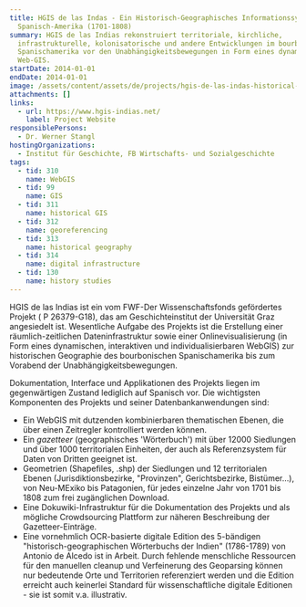 ```yaml
---
title: HGIS de las Indas - Ein Historisch-Geographisches Informationssystem von
  Spanisch-Amerika (1701-1808)
summary: HGIS de las Indias rekonstruiert territoriale, kirchliche,
  infrastrukturelle, kolonisatorische und andere Entwicklungen im bourbonischen
  Spanischamerika vor den Unabhängigkeitsbewegungen in Form eines dynamischen
  Web-GIS.
startDate: 2014-01-01
endDate: 2014-01-01
image: /assets/content/assets/de/projects/hgis-de-las-indas-historical-geographic-information-system-spanish-america-1701-1808/digh.png
attachments: []
links:
  - url: https://www.hgis-indias.net/
    label: Project Website
responsiblePersons:
  - Dr. Werner Stangl
hostingOrganizations:
  - Institut für Geschichte, FB Wirtschafts- und Sozialgeschichte
tags:
  - tid: 310
    name: WebGIS
  - tid: 99
    name: GIS
  - tid: 311
    name: historical GIS
  - tid: 312
    name: georeferencing
  - tid: 313
    name: historical geography
  - tid: 314
    name: digital infrastructure
  - tid: 130
    name: history studies
---
```

HGIS de las Indias ist ein vom FWF-Der Wissenschaftsfonds  gefördertes Projekt ( P 26379-G18), das am Geschichteinstitut der Universität Graz angesiedelt ist. Wesentliche Aufgabe des Projekts ist die Erstellung einer räumlich-zeitlichen Dateninfrastruktur sowie einer Onlinevisualisierung (in Form eines dynamischen, interaktiven und individualisierbaren WebGIS) zur historischen Geographie des bourbonischen Spanischamerika bis zum Vorabend der Unabhängigkeitsbewegungen.

Dokumentation, Interface und Applikationen des Projekts liegen im gegenwärtigen Zustand lediglich auf Spanisch vor.  Die wichtigsten Komponenten des Projekts und seiner Datenbankanwendungen sind:

*   Ein WebGIS mit dutzenden kombinierbaren thematischen Ebenen, die über einen Zeitregler kontrolliert werden können.
*   Ein _gazetteer_ (geographisches 'Wörterbuch') mit über 12000 Siedlungen und über 1000 territorialen Einheiten, der auch als Referenzsystem für Daten von Dritten geeignet ist.
*   Geometrien (Shapefiles, .shp) der Siedlungen und 12 territorialen Ebenen (Jurisdiktionsbezirke, "Provinzen", Gerichtsbezirke, Bistümer...), von Neu-MExiko bis Patagonien, für jedes einzelne Jahr von 1701 bis 1808 zum frei zugänglichen Download.
*   Eine Dokuwiki-Infrastruktur für die Dokumentation des Projekts und als mögliche Crowdsourcing Plattform zur näheren Beschreibung der Gazetteer-Einträge.
*   Eine vornehmlich OCR-basierte digitale Edition des 5-bändigen "historisch-geographischen Wörterbuchs der Indien" (1786-1789) von Antonio de Alcedo ist in Arbeit. Durch fehlende menschliche Ressourcen für den manuellen cleanup und Verfeinerung des Geoparsing können nur bedeutende Orte und Territorien referenziert werden und die Edition erreicht auch keinerlei Standard für wissenschaftliche digitale Editionen - sie ist somit v.a. illustrativ.
